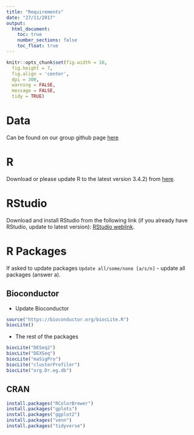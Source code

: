 ```yaml
---
title: "Requirements"
date: "27/11/2017"
output: 
  html_document:
    toc: true
    number_sections: false
    toc_float: true
---
```


```r
knitr::opts_chunk$set(fig.width = 10,
  fig.height = 7,
  fig.align = 'center',
  dpi = 300,
  warning = FALSE,
  message = FALSE,
  tidy = TRUE)
```



# Data 
Can be found on our group github page [here](https://github.com/ComputationalRegulatoryGenomicsICL/ZENCODE_Advanced_RNA-seq_training)

# R
Download or please update R to the latest version 3.4.2) from [here](https://www.r-project.org/).


# RStudio 

Download and install RStudio from the following link (if you already have RStudio, update to latest version): [RStudio weblink](https://www.rstudio.com/products/RStudio/#Desktop).

# R Packages
If asked to update packages `Update all/some/none [a/s/n]` - update all packages (answer a).

## Bioconductor

- Update Bioconductor

```r
source("https://bioconductor.org/biocLite.R")
biocLite()
```

- The rest of the packages

```r
biocLite("DESeq2")
biocLite("DEXSeq")
biocLite("maSigPro")
biocLite("clusterProfiler")
biocLite("org.Dr.eg.db")
```

## CRAN

```r
install.packages("RColorBrewer")
install.packages("gplots")
install.packages("ggplot2")
install.packages("venn")
install.packages("tidyverse")
```

